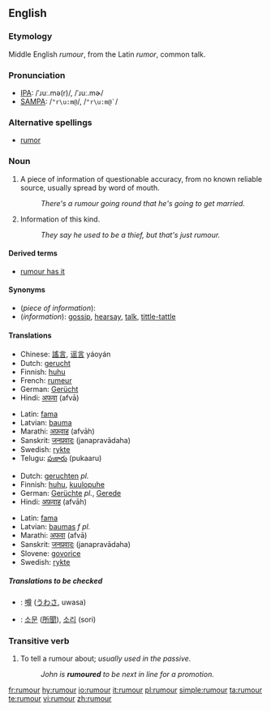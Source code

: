<!-- If you edit this page, please also edit "rumor" to keep these two pages in synch. -->
==English==

===Etymology===
Middle English ''rumour'', from the Latin ''rumor'', common talk.

===Pronunciation===
*[[International Phonetic Alphabet|IPA]]: /ˈɹuː.mə(r)/, /ˈɹuː.mɚ/
*[[SAMPA]]:  /<tt>"r\u:m@</tt>/, /<tt>"r\u:m@`</tt>/

===Alternative spellings===
* [[rumor]] {{US}}

===Noun===
{{en-noun|rumours|-}}

# {{countable}} A piece of information of questionable accuracy, from no known reliable source, usually spread by word of mouth.
#:''There's a rumour going round that he's going to get married.''
# {{uncountable}} Information of this kind.
#:''They say he used to be a thief, but that's just rumour.''

====Derived terms====
*[[rumour has it]]

====Synonyms====
*(''piece of information''):
*(''information''): [[gossip]], [[hearsay]], [[talk]], [[tittle-tattle]]

====Translations====

{{trans-top|countable: piece of information}}
*Chinese: [[謠言]], [[谣言]] yáoyán
*Dutch: [[gerucht]] {{n}}
*Finnish: [[huhu#Finnish|huhu]]
*French: [[rumeur]] {{f}}
*German: [[Gerücht]] {{n}}
*Hindi: [[अफवा]] (afvā)
{{trans-mid}}
*Latin: [[fama]]
*Latvian: [[bauma]] {{f}}
*Marathi: [[अफ़वाह]] (afvāh)
*Sanskrit: [[जनप्रवादः]] (janapravādaha)
*Swedish: [[rykte#Swedish|rykte]] {{n}}
*Telugu: [[పుకారు]] (pukaaru)
{{trans-bottom}}

{{trans-top|uncountable: information}}
*Dutch: [[geruchten]] ''pl.''
*Finnish: [[huhu#Finnish|huhu]], [[kuulopuhe]]
*German: [[Gerücht]]e {{n}} ''pl.'', [[Gerede]] {{n}}
*Hindi: [[अफ़वाह]] (afvāh)
{{trans-mid}}
*Latin: [[fama]]
*Latvian: [[baumas]] ''f pl.''
*Marathi: [[अफवा]] (afvā)
*Sanskrit: [[जनप्रवादः]] (janapravādaha)
*Slovene: [[govorice]] {{f}} {{p}}
*Swedish: [[rykte#Swedish|rykte]] {{n}}
{{trans-bottom}}

=====Translations to be checked=====
{{checktrans}}
*{{ttbc|Japanese}}: [[噂]] ([[うわさ]], uwasa)
*{{ttbc|Korean}}: [[소문]] ([[所聞]]), [[소리]] (sori)

===Transitive verb===
{{rfc-trverb|Transitive verb}}
{{en-verb}}

# To tell a rumour about; ''usually used in the passive.''
#:''John is '''rumoured''' to be next in line for a promotion.''

<!-- If you edit this page, please also edit "rumor" to keep these two pages in synch. -->

[[fr:rumour]]
[[hy:rumour]]
[[io:rumour]]
[[it:rumour]]
[[pl:rumour]]
[[simple:rumour]]
[[ta:rumour]]
[[te:rumour]]
[[vi:rumour]]
[[zh:rumour]]